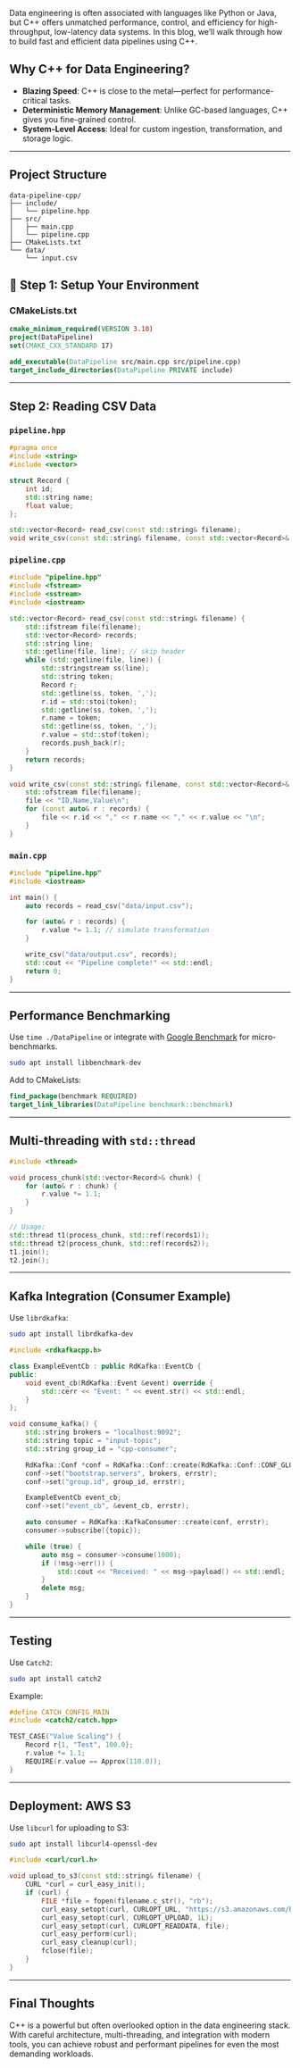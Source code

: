 
Data engineering is often associated with languages like Python or Java, but C++ offers unmatched performance, control, and efficiency for high-throughput, low-latency data systems. In this blog, we’ll walk through how to build fast and efficient data pipelines using C++.

## Why C++ for Data Engineering?

- **Blazing Speed**: C++ is close to the metal—perfect for performance-critical tasks.
- **Deterministic Memory Management**: Unlike GC-based languages, C++ gives you fine-grained control.
- **System-Level Access**: Ideal for custom ingestion, transformation, and storage logic.

---

## Project Structure

```
data-pipeline-cpp/
├── include/
│   └── pipeline.hpp
├── src/
│   ├── main.cpp
│   └── pipeline.cpp
├── CMakeLists.txt
└── data/
    └── input.csv
```

## 🔧 Step 1: Setup Your Environment

### CMakeLists.txt
```cmake
cmake_minimum_required(VERSION 3.10)
project(DataPipeline)
set(CMAKE_CXX_STANDARD 17)

add_executable(DataPipeline src/main.cpp src/pipeline.cpp)
target_include_directories(DataPipeline PRIVATE include)
```

---

## Step 2: Reading CSV Data

### `pipeline.hpp`
```cpp
#pragma once
#include <string>
#include <vector>

struct Record {
    int id;
    std::string name;
    float value;
};

std::vector<Record> read_csv(const std::string& filename);
void write_csv(const std::string& filename, const std::vector<Record>& records);
```

### `pipeline.cpp`
```cpp
#include "pipeline.hpp"
#include <fstream>
#include <sstream>
#include <iostream>

std::vector<Record> read_csv(const std::string& filename) {
    std::ifstream file(filename);
    std::vector<Record> records;
    std::string line;
    std::getline(file, line); // skip header
    while (std::getline(file, line)) {
        std::stringstream ss(line);
        std::string token;
        Record r;
        std::getline(ss, token, ',');
        r.id = std::stoi(token);
        std::getline(ss, token, ',');
        r.name = token;
        std::getline(ss, token, ',');
        r.value = std::stof(token);
        records.push_back(r);
    }
    return records;
}

void write_csv(const std::string& filename, const std::vector<Record>& records) {
    std::ofstream file(filename);
    file << "ID,Name,Value\n";
    for (const auto& r : records) {
        file << r.id << "," << r.name << "," << r.value << "\n";
    }
}
```

### `main.cpp`
```cpp
#include "pipeline.hpp"
#include <iostream>

int main() {
    auto records = read_csv("data/input.csv");

    for (auto& r : records) {
        r.value *= 1.1; // simulate transformation
    }

    write_csv("data/output.csv", records);
    std::cout << "Pipeline complete!" << std::endl;
    return 0;
}
```

---

## Performance Benchmarking

Use `time ./DataPipeline` or integrate with [Google Benchmark](https://github.com/google/benchmark) for micro-benchmarks.

```bash
sudo apt install libbenchmark-dev
```

Add to CMakeLists:
```cmake
find_package(benchmark REQUIRED)
target_link_libraries(DataPipeline benchmark::benchmark)
```

---

## Multi-threading with `std::thread`

```cpp
#include <thread>

void process_chunk(std::vector<Record>& chunk) {
    for (auto& r : chunk) {
        r.value *= 1.1;
    }
}

// Usage:
std::thread t1(process_chunk, std::ref(records1));
std::thread t2(process_chunk, std::ref(records2));
t1.join();
t2.join();
```

---

## Kafka Integration (Consumer Example)

Use `librdkafka`:
```bash
sudo apt install librdkafka-dev
```

```cpp
#include <rdkafkacpp.h>

class ExampleEventCb : public RdKafka::EventCb {
public:
    void event_cb(RdKafka::Event &event) override {
        std::cerr << "Event: " << event.str() << std::endl;
    }
};

void consume_kafka() {
    std::string brokers = "localhost:9092";
    std::string topic = "input-topic";
    std::string group_id = "cpp-consumer";

    RdKafka::Conf *conf = RdKafka::Conf::create(RdKafka::Conf::CONF_GLOBAL);
    conf->set("bootstrap.servers", brokers, errstr);
    conf->set("group.id", group_id, errstr);

    ExampleEventCb event_cb;
    conf->set("event_cb", &event_cb, errstr);

    auto consumer = RdKafka::KafkaConsumer::create(conf, errstr);
    consumer->subscribe({topic});

    while (true) {
        auto msg = consumer->consume(1000);
        if (!msg->err()) {
            std::cout << "Received: " << msg->payload() << std::endl;
        }
        delete msg;
    }
}
```

---

## Testing

Use `Catch2`:
```bash
sudo apt install catch2
```

Example:
```cpp
#define CATCH_CONFIG_MAIN
#include <catch2/catch.hpp>

TEST_CASE("Value Scaling") {
    Record r{1, "Test", 100.0};
    r.value *= 1.1;
    REQUIRE(r.value == Approx(110.0));
}
```

---

## Deployment: AWS S3

Use `libcurl` for uploading to S3:

```bash
sudo apt install libcurl4-openssl-dev
```

```cpp
#include <curl/curl.h>

void upload_to_s3(const std::string& filename) {
    CURL *curl = curl_easy_init();
    if (curl) {
        FILE *file = fopen(filename.c_str(), "rb");
        curl_easy_setopt(curl, CURLOPT_URL, "https://s3.amazonaws.com/bucket/output.csv");
        curl_easy_setopt(curl, CURLOPT_UPLOAD, 1L);
        curl_easy_setopt(curl, CURLOPT_READDATA, file);
        curl_easy_perform(curl);
        curl_easy_cleanup(curl);
        fclose(file);
    }
}
```

---

## Final Thoughts

C++ is a powerful but often overlooked option in the data engineering stack. With careful architecture, multi-threading, and integration with modern tools, you can achieve robust and performant pipelines for even the most demanding workloads.



